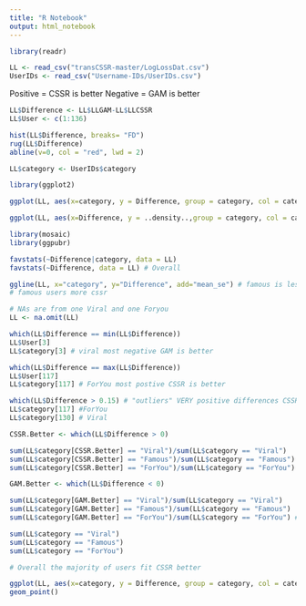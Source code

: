 ```yaml
---
title: "R Notebook"
output: html_notebook
---
```



```r
library(readr)

LL <- read_csv("transCSSR-master/LogLossDat.csv")
UserIDs <- read_csv("Username-IDs/UserIDs.csv")
```


Positive = CSSR is better
Negative = GAM is better 

```r
LL$Difference <- LL$LLGAM-LL$LLCSSR
LL$User <- c(1:136)

hist(LL$Difference, breaks= "FD")
rug(LL$Difference)
abline(v=0, col = "red", lwd = 2)
```
```r
LL$category <- UserIDs$category

library(ggplot2)

ggplot(LL, aes(x=category, y = Difference, group = category, col = category)) + geom_boxplot()
```
```r
ggplot(LL, aes(x=Difference, y = ..density..,group = category, col = category)) + geom_density()

```

```r
library(mosaic)
library(ggpubr)

favstats(~Difference|category, data = LL)
favstats(~Difference, data = LL) # Overall

ggline(LL, x="category", y="Difference", add="mean_se") # famous is less negative 
# famous users more cssr

# NAs are from one Viral and one Foryou
LL <- na.omit(LL)

which(LL$Difference == min(LL$Difference))
LL$User[3]
LL$category[3] # viral most negative GAM is better

which(LL$Difference == max(LL$Difference))
LL$User[117]
LL$category[117] # ForYou most postive CSSR is better
```
```r
which(LL$Difference > 0.15) # "outliers" VERY positive differences CSSR Better
LL$category[117] #ForYou
LL$category[130] # Viral
```

```r
CSSR.Better <- which(LL$Difference > 0)

sum(LL$category[CSSR.Better] == "Viral")/sum(LL$category == "Viral")
sum(LL$category[CSSR.Better] == "Famous")/sum(LL$category == "Famous") # mostly Famous users
sum(LL$category[CSSR.Better] == "ForYou")/sum(LL$category == "ForYou")

GAM.Better <- which(LL$Difference < 0)

sum(LL$category[GAM.Better] == "Viral")/sum(LL$category == "Viral")
sum(LL$category[GAM.Better] == "Famous")/sum(LL$category == "Famous") 
sum(LL$category[GAM.Better] == "ForYou")/sum(LL$category == "ForYou") # mostly ForYou users

sum(LL$category == "Viral")
sum(LL$category == "Famous")
sum(LL$category == "ForYou")

# Overall the majority of users fit CSSR better
```

```r
ggplot(LL, aes(x=category, y = Difference, group = category, col = category)) + 
geom_point()
```

